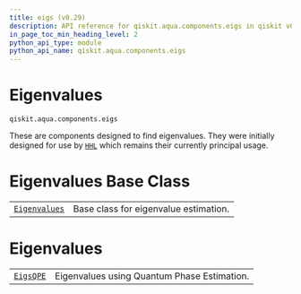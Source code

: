 ```yaml
---
title: eigs (v0.29)
description: API reference for qiskit.aqua.components.eigs in qiskit v0.29
in_page_toc_min_heading_level: 2
python_api_type: module
python_api_name: qiskit.aqua.components.eigs
---
```


<span id="module-qiskit.aqua.components.eigs" />

<span id="qiskit-aqua-components-eigs" />

<span id="eigenvalues-qiskit-aqua-components-eigs" />

# Eigenvalues

`qiskit.aqua.components.eigs`

These are components designed to find eigenvalues. They were initially designed for use by [`HHL`](qiskit.aqua.algorithms.HHL "qiskit.aqua.algorithms.HHL") which remains their currently principal usage.

# Eigenvalues Base Class

|                                                                                                    |                                       |
| -------------------------------------------------------------------------------------------------- | ------------------------------------- |
| [`Eigenvalues`](qiskit.aqua.components.eigs.Eigenvalues "qiskit.aqua.components.eigs.Eigenvalues") | Base class for eigenvalue estimation. |

# Eigenvalues

|                                                                                        |                                             |
| -------------------------------------------------------------------------------------- | ------------------------------------------- |
| [`EigsQPE`](qiskit.aqua.components.eigs.EigsQPE "qiskit.aqua.components.eigs.EigsQPE") | Eigenvalues using Quantum Phase Estimation. |

